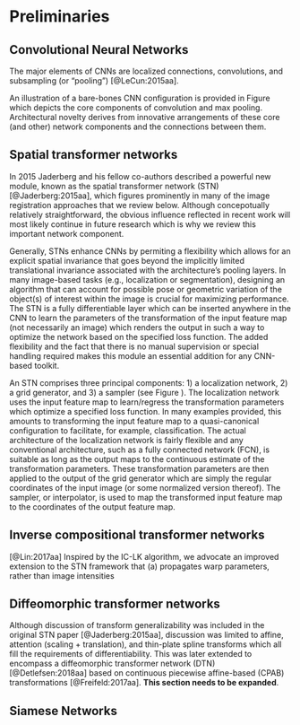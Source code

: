 
# Preliminaries



## Convolutional Neural Networks


The major elements of CNNs are localized connections, convolutions, and
subsampling (or "pooling") [@LeCun:2015aa].

An illustration of a bare-bones CNN configuration is provided in Figure \ref{fig:convnet} which depicts
the core components of convolution and max pooling.  Architectural novelty derives from
innovative arrangements of these core (and other) network components and the connections between
them.

\begin{figure}[!htb]
\centering
\includegraphics[width=0.95\textwidth]{Figures/ConvNet.pdf}
\caption{The basic elements of the prop  convolutional neural network.
        The convolutional layer comprises several filters which
        are optimized in terms of their responses to various features
        found in the input layer.  Pooling is used to extract salient
        features and reduce computational complexity and passed on to
        subsequent layers.
        }
\label{fig:convnet}
\end{figure}

## Spatial transformer networks

In 2015 Jaderberg and his fellow co-authors described a powerful new module, known
as the spatial transformer network (STN) [@Jaderberg:2015aa], which figures prominently
in many of the image registration approaches that we review below.  Although
concepotually relatively straightforward, the obvious influence reflected in
recent work will most likely continue in future research which is why we review
this important network component.

Generally, STNs enhance CNNs by permiting a flexibility which allows for an explicit spatial
invariance that goes beyond the implicitly limited translational invariance associated
with the architecture's pooling layers.  In many image-based tasks
(e.g., localization or segmentation), designing an
algorithm that can account for possible pose or geometric variation of the
object(s) of interest within the image is crucial for maximizing performance.
The STN is a fully differentiable layer which can be inserted anywhere in the
CNN to learn the parameters of the transformation of the input feature map (not
necessarily an image) which renders the output in such a way to optimize the
network based on the specified loss function.  The added flexibility and the
fact that there is no manual supervision or special handling required makes
this module an essential addition for any CNN-based toolkit.

\begin{figure}[!htb]
\centering
\includegraphics[width=0.95\textwidth]{Figures/STN.pdf}
\caption{Diagrammatic illustration of the spatial transformer network.  The STN
         can be placed anywhere within a CNN to provide spatial invariance for the
         input feature map.  Core components include the localization network used
         to learn/predict the parameters which transform the input feature map.
         The transformed output feature map is generated with the grid generator
         and sampler.
        }
\label{fig:stn}
\end{figure}

An STN comprises three principal components:  1) a localization network,
2) a grid generator, and 3) a sampler (see Figure \ref{fig:stn}).  The localization
network uses the input feature map to learn/regress the transformation parameters
which optimize a specified loss function.  In many examples provided, this amounts
to transforming the input feature map to a quasi-canonical configuration to facilitate,
for example, classification.  The actual architecture of the localization network is
fairly flexible and any conventional architecture, such as a fully connected network
(FCN), is suitable as long as the output maps to the continuous estimate of the
transformation parameters.  These transformation parameters are then applied to
the output of the grid generator which are simply the regular coordinates of the input
image (or some normalized version thereof).  The sampler, or interpolator, is used
to map the transformed input feature map to the coordinates of the output feature map.

## Inverse compositional transformer networks



[@Lin:2017aa]
Inspired by the IC-LK algorithm, we advocate an improved extension to the STN
framework that (a) propagates warp parameters, rather than image intensities

## Diffeomorphic transformer networks

Although discussion of transform generalizability was included in the original STN paper
[@Jaderberg:2015aa], discussion was limited to affine, attention (scaling + translation),
and thin-plate spline transforms which all fill the requirements of differentiability.  This
was later extended to encompass a diffeomorphic transformer network (DTN) [@Detlefsen:2018aa]
based on continuous piecewise affine-based (CPAB) transformations [@Freifeld:2017aa].
__This section needs to be expanded__.




## Siamese Networks

\begin{figure}[!htb]
\centering
\includegraphics[width=0.95\textwidth]{Figures/SiameseNet.jpg}
\caption{Diagrammatic illustration of the spatial transformer network.
        }
\label{fig:stn}
\end{figure}